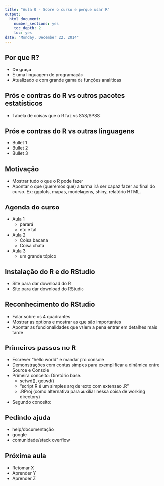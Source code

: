 ```yaml
---
title: "Aula 0 - Sobre o curso e porque usar R"
output:
  html_document:
    number_sections: yes
    toc_depth: 2
    toc: yes
date: "Monday, December 22, 2014"
---
```


## Por que R?

- De graça
- É uma linguagem de programação
- Atualizado e com grande gama de funções analíticas

## Prós e contras do R vs outros pacotes estatísticos

- Tabela de coisas que o R faz vs SAS/SPSS

## Prós e contras do R vs outras linguagens

- Bullet 1
- Bullet 2
- Bullet 3

## Motivação

- Mostrar tudo o que o R pode fazer
- Apontar o que (queremos que) a turma irá ser capaz fazer ao final do curso. Ex: ggplots, mapas, modelagens, shiny,  relatório HTML.

## Agenda do curso

* Aula 1
    + parará
    + etc e tal
  
* Aula 2
    + Coisa bacana
    + Coisa chata
  
* Aula 3
    + um grande tópico
    
## Instalação do R e do RStudio

- Site para dar download do R
- Site para dar download do RStudio

## Reconhecimento do RStudio

- Falar sobre os 4 quadrantes
- Mostrar as options e mostrar as que são importantes
- Apontar as funcionalidades que valem a pena entrar em detalhes mais tarde

## Primeiros passos no R

- Escrever "hello world" e mandar pro console
- Demonstrações com contas simples para exemplificar a dinâmica entre Source e Console
- Primeira conceito: Diretório base. 
    + setwd(), getwd()
    + "script R é um simples arq de texto com extensao .R"
    + .RProj (como alternativa para auxiliar nessa coisa de working directory)
- Segundo conceito:

## Pedindo ajuda

- help/documentação
- google
- comunidade/stack overflow

## Próxima aula

- Retomar X
- Aprender Y
- Aprender Z